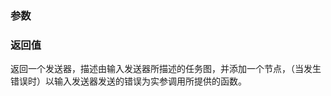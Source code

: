 {{cpp/execution/title|upon_error}}
{{cpp/experimental/execution/navbar}}

{{ddcl|header=experimental/execution|since=c++26|

execution::sender auto upon_error(
    execution::sender auto input,
    std::invocable&lt;errors-sent-by(input)...&gt; function
);
}}

===参数===
{{par begin}}
{{par|input|发送器，一旦发生错误就把错误发送给函数}}
{{par|function|当输入发送器发生错误时以错误调用的可调用体}}
{{par end}}

===返回值===
返回一个发送器，描述由输入发送器所描述的任务图，并添加一个节点，（当发生错误时）以输入发送器发送的错误为实参调用所提供的函数。